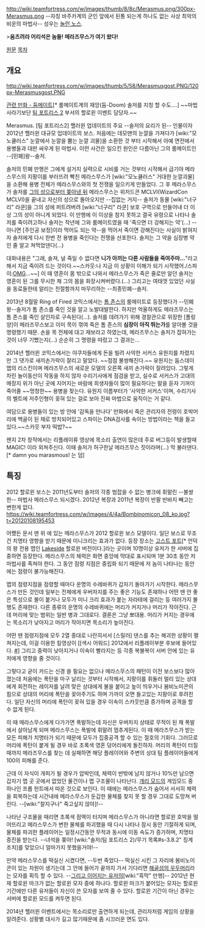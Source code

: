 http://wiki.teamfortress.com/w/images/thumb/8/8c/Merasmus.png/300px-Merasmus.png
--자칭 바주카계의 군인 앞에서 된통 되는게 하나도 없는 사상 최악의 비운의 마법사-- 성우는 [[놀런 노스]].

>'''움츠려라 어리석은 놈들! 메라즈무스가 여기 왔다!'''


[http://wiki.teamfortress.com/wiki/Merasmus/ko 원문]
[[목차]]

== 개요 ==

http://wiki.teamfortress.com/w/images/thumb/5/58/Merasmusgost.PNG/120px-Merasmusgost.PNG

[http://blog.naver.com/sisi0324/80172110028?copen=1&focusingCommentNo=7727242 관련 만화 - 둠메이트][* 룸메이트계의 재앙(둠-Doom) 솔저를 지칭 할 수도....] ~~마법사라기보단 [[팀 포트리스 2]] 부서의 할로윈 이벤트 담당자.~~

Merasmus. [팀 포트리스2] 핼러윈 업데이트의 주요 --솔저의 요리가 된-- 인물이자 2012년 핼러윈 대규모 업데이트의 보스. 처음에는 데모맨의 눈깔을 가져다가 [wiki:"모노큘러스" 눈깔에서 눈깔을 뿜는 눈깔 괴물]을 소환한 것 부터 시작해서 아예 면전에서 용병들과 대판 싸우게 된 마법사. 이런 사건은 일으킨 원인은 다름아닌 그의 룸메이트인 --[민폐]왕--솔저.

솔저의 민폐 만행은 그에게 설거지 실력으로 시비를 거는 것부터 시작해서 급기야 메라스무스의 지팡이를 부러뜨려 빡친 메라스무스가 [wiki:"모노큘러스" 거대한 눈깔괴물]을 소환해 용병 전체가 메라스무스와의 첫 전쟁을 일으키게 만들었다. 그 후 메라스무스가 솔저를 [http://www.teamfortress.com/pyromania/soldierhome/ 그의 성으로부터 쫒아낸 뒤] 메라스무스는 위저드콘 MCLVI(WizardCon MCLVI)을 끝내고 자신의 성으로 돌아오지만 --집없는 거지-- 솔저가 동물 [wiki:"너구리" 라쿤]을 그의 성에 퍼트려버려 [wiki:"너구리" 라쿤] 보호 구역으로 만들어내 더 이상 그의 성이 아니게 되었다. 이 만행에 이 이상을 참지 못하고 결국 유령으로 나타나 솔저를 죽이려고하나 솔저는 작년에 그와 룸메이트였을 때 '죽으면 더 강해지는 약'(...) --아니면 [주인공 보정]이라 먹어도 되는 약--을 먹어서 죽이면 강해진다는 사실이 밝혀지자 솔저에게 다시 한번 전 용병을 죽인다는 전쟁을 선포한다. 솔저는 그 약을 심장병 약인 줄 알고 쳐먹었덴다(...)

대화내용은 "그래, 솔져, 널 죽일 수 없다면 '''니가 아끼는 다른 사람들을 죽여주마...'''"라고해서 지금 죽이려 드는 것이다.~~스카웃:나 지금 이 상황이 이해가 되기 시작했어./스파이:[[OMG]]...~~] 이 때 영혼이 몸 밖으로 나와서 메라스무스가 죽은 줄로만 알던 솔저는 영혼이 된 그를 무시한 채 그의 몸을 화장시켜버렸다.(...) 그리고는 여태껏 있었던 사실을 동료들한테 알리는 친절함까지 마무리하는 --최종민폐--솔저.

2013년 8월말 Ring of Fired 코믹스에서는 [[톰 존스]]의 룸메이트로 등장했다가 --민폐왕--솔저가 톰 존스를 죽인 것을 알고 노발대발한다. 하지만 억울하게도 메라즈무스는 톰 존스를 죽인 살인자로 구속된다(...). 솔저를 데려가기 위해 경찰관으로 위장한 [폴링 양]이 메라즈무스보고 이미 목이 꺾여 죽은 톰 존스의 ''' 심장이 아직 뛰는가'''를 알아볼 것을 명령했기 때문. 손을 목 전체에 대고 재보라고 하였는데, 메라즈무스는 솔저가 잡혀가는 것이 너무 기뻤는지(...) 순순히 그 명령을 따랐고 그 결과는... 

2014년 핼러윈 코믹스에서는 야쿠자들에게 돈을 빌려 사악한 서커스 유원지를 차렸지만 그 댓가로 새끼손가락이 잘리고 말았다. ~~점점 불쌍해진다.~~ 유원지는 둠스데이 맵의 리스킨이며 메라즈무스의 새로운 모델의 오른쪽 새끼 손가락이 잘려있다. 그렇게 차린 놀이동산이 작동을 하지 않자 수리기사에게 점검을 받고, 실수로 서커스가 고대의 매장지 위가 아닌 곳에 지어지는 바람에 희생자들이 많이 필요하다는 말을 듣자 기꺼이 죽어줄 ~~멍청한~~ 용병을 찾는다. 유원지 이름부터가 '사악한 서커스'이며, 수리기사의 벨트에 저주인형이 꽂혀 있는 걸로 보아 진짜 마법으로 움직이는 거 같다.

여담으로 용병들이 있는 방 안에 '감독을 만나다' 만화에서 죽은 관리자의 전령이 호박머리에 백골이 된 채로 방치되어있고 스파이는 DNA검사를 속이는 방법이라는 책을 들고 있다.~~스카웃 부자 떡밥?~~

왠지 2차 창작에서는 리플레이류 영상에 목소리 출연이 많은데 주로 버그등이 발생할때 MAGIC! 이라 외쳐주신다. 이때 솔저가 허구한날 메라즈무스 짓이라며(...) 막 불러댄다.[* damn you marasmous! 는 덤]

== 특징 ==

2012 할로윈 보스는 2011년도부터 솔저의 각종 범잡을 수 없는 병크에 휘말린 --불쌍한-- 마법사 메라스무스 되시겠다. 2012년 복장과 2011년 복장이 반팔 반바지 빼고는 변한게 없다. 
https://wiki.teamfortress.com/w/images/4/4a/Bombinomicon_08_ko.jpg?t=20120108195453

어쨌든 문서 맨 위 에 있는 메라스무스가 2012 할로윈 보스 모델이다. 일단 보스로 무조건 치명타 영향을 받기 때문에 미니크리는 효과가 없다. 등장 장소는 [http://wiki.teamfortress.com/wiki/Ghost_Fort/ko 고스트 포트][* 언덕의 왕 전용 맵인 [http://wiki.teamfortress.com/wiki/Lakeside/ko Lakeside] 할로윈 버전이다.]라는 곳이며 10명이상 유저가 한 서버에 집중하면 등장한다. 메라스무스의 체력은 화면 중앙에 막대로 표시되며 1분 30초 동안 저 마법사를 족쳐야 한다. 그 동안 점령 지점은 중립화 되기 때문에 저 놈이 나타나는 동안에는 점령이 불가능해진다.

맵의 점령지점을 점령할 때마다 운명의 수레바퀴가 갑자기 돌아가기 시작한다. 메라스무스가 만든 것인데 일부는 전체에게 우버차지를 주는 좋은 기능도 존재하나 어떤 땐 안 좋은 특성으로 불이 붙거나 모두가 미니 크리 효과가 붙는 자라테에 걸리는 등 여러가지 불행도 존재한다. 다른 종류의 운명의 수레바퀴에는 머리가 커지거나 머리가 작아진다. 근데 머리에 맞는 범위는 일반 병과 그대로다. 결론은 그냥 뽀대용. 머리가 커지는 경우에는 목소리가 낮아지고 머리가 작아지면 목소리가 높아진다.

어떤 땐 점령지점에 모두 2열 종대로 나란히서서 [스릴러] 댄스를 추는 해괴한 상황이 펼쳐지는데, 이걸 이용한 킬영상이 [[색시 어워드] 2012에서 리플레이부분 후보에 들어있다. [http://www.youtube.com/watch?v=sQTVIqnrn1c&feature=youtu.be #]] 그리고 중력이 낮아지거나 이속이 빨라지는 등 각종 복불복이 서버 안에 있는 유저에게 영향을 줄 것이다.

그렇다고 굳이 카드는 신경 쓸 필요는 없으나 메라스무스의 패턴이 이전 보스보다 많아졌는데 처음에는 폭탄을 마구 날리는 것부터 시작해서, 지팡이를 휘둘러 멀리 있는 상대에게 회전하는 레이저를 날려 맞은 상대에게 불을 붙이고 높이 띄우거나 봄비노미콘의 힘으로 상대의 머리에 폭탄을 꽂아주기도 하며 가까이 오면 들고있는 지팡이로 후려친다. 일단 자신의 머리에 폭탄이 꽂혀 있을 경우 이속이 스카웃만큼 증가하며 공격을 할 수 없게 된다.

이 때 메라스무스에게 다가가면 폭발하는데 자신은 우버차지 상태로 무적이 된 채 폭발에서 살아남게 되며 메라스무스는 폭발에 휘말려 멈추게된다. 이 때 메라즈무스가 받는 모든 피해가 치명타가 되기 때문에 모두가 집중공격 할 수 있는 절호의 기회다. 그러므로 머리에 폭탄이 붙게 될 경우 바로 초록색 영혼 덩어리에게 돌진하자. 머리의 폭탄이 터질 때까지 메라즈무스를 찾는 데 실패하면 해당 플레이어와 주변의 상대 팀 플레이어들에게 100의 피해를 준다.

근데 이 자식이 개피가 될 경우가 압박인데, 체력이 반밖에 남지 않거나 10%만 남으면 갑자기 맵 곳 곳에서 없었던 물건이나 맵 구조물이 나타난다. [[개리 모드]]의 게임모드 중 하나인 프롭 헌트에서 따온 것으로 보인다. 이 때에는 메라스무스가 숨어서 서서히 체력을 회복하는데 시간내에 메라스무스가 둔갑한 물체를 찾지 못 할 경우 그대로 도망쳐 버린다. --[wiki:"찰지구나" 죽고싶지 않아]!--

나타난 구조물을 때리면 초록색 점액이 터지며 메라스무스가 아니라면 할로윈 호박을 떨어뜨리고 메라스무스가 변한 물체를 파괴했을 때 다시 나타나 잠시 동안 기절하게 되며, 물체를 파괴한 플레이어는 일정시간동안 무적과 동시에 이동 속도가 증가하며, 치명타 증진을 받는다. --녀석을 쫒아! [wiki:"솔저(팀 포트리스 2)/무기 목록#s-3.8.2" 징계 조치]를 맞았으니 얼마가지 못했을거야!--

만약 메라스무스를 떡실신 시켰다면, --두번 죽었다-- 떡실신 시킨 그 자리에 봄비노미콘이 있는 차원이 생기는데 그 안에 들어가 끝까지 가서 기다리면 [http://wiki.teamfortress.com/wiki/Skull_Island_Topper/ko 해골섬의 우두머리]라는 모자를 획득 할 수 있다. --[http://www.youtube.com/watch?v=I5OwXzpWwjM 그리고 이어지는 유저의][wiki:"흑막" 만행]-- 2012년 현재 할로윈 마크가 없는 할로윈 모자 중에 하나다. 할로윈 마크가 붙어있는 모자는 할로윈 기간에만 다른 유저들이 자신이 쓴 모자를 보여 줄 수 있다. 할로윈 기간이 아닌 경우는 서버에 할로윈 모드를 켜두면 된다.

2014년 핼러윈 이벤트에서는 목소리로만 출연하게 되는데, 관리자처럼 게임의 상황을 알려준다. 상황별 대사가 길고 많기때문에 좀 시끄러운 면도 있다.
